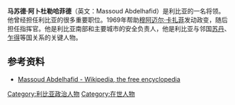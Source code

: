 '''马苏德·阿卜杜勒哈菲德'''（英文：Massoud Abdelhafid）是利比亚的一名将领。他曾经担任利比亚的很多重要职位。1969年帮助[[穆阿迈尔·卡扎菲|穆阿迈尔·卡扎菲]]发动政变，随后担任指挥官。他是利比亚南部和主要城市的安全负责人，他是利比亚与邻国[[苏丹|苏丹]]、[[乍得|乍得]]等国关系的关键人物。

== 参考资料 ==
*[http://en.wikipedia.org/wiki/Massoud_Abdelhafid Massoud Abdelhafid - Wikipedia, the free encyclopedia]

[[Category:利比亚政治人物|Category:利比亚政治人物]]
[[Category:在世人物|Category:在世人物]]